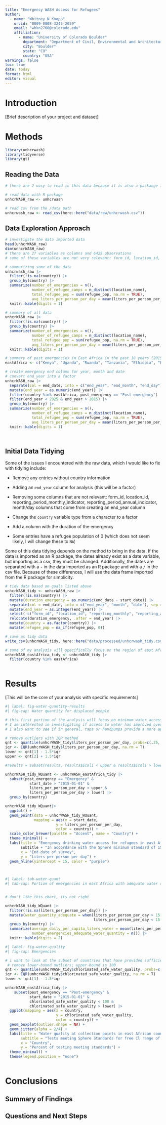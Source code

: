 ```yaml
---
title: "Emergency WASH Access for Refugees"
author:
  - name: "Whitney N Knopp"
    orcid: "0009-0008-3245-2059"
    email: "whkn2760@colorado.edu"
    affiliation:
      - name: "University of Colorado Boulder"
        department: "Department of Civil, Environmental and Architectural Engineering"
        city: "Boulder"
        state: "CO"
        country: "USA"
warnings: false
toc: true
date: today
format: html
editor: visual
---
```


# Introduction

\[Brief description of your project and dataset\]

# Methods

```r
library(unhcrwash)
library(tidyverse)
library(gt)
```

## Reading the Data

```r

# there are 2 wasy to read in this data because it is also a packange in R

# read data with R package
unhcrWASH_raw <- unhcrwash

# read csv from the /data path
unhcrwash_raw <- read_csv(here::here("data/raw/unhcrwash.csv"))

```

## Data Exploration Approach

```r

# investigate the data imported data
head(unhcrWASH_raw)
dim(unhcrWASH_raw)
# there are 27 variables as columns and 6425 observations
# some of these variables are not very relevant: form_id, location_id, reporting_period_monthly_indicator, reporting_period_annual_indicator

# summarizing some of the data
unhcrwash_raw |> 
  filter(!is.na(country)) |> 
  group_by(country) |> 
  summarize(number_of_emergencies = n(),
            number_of_refugee_camps = n_distinct(location_name),
            total_refugee_pop = sum(refugee_pop, na.rm = TRUE),
            avg_liters_per_person_per_day = mean(liters_per_person_per_day, na.rm = TRUE)) |> 
  knitr::kable(digits = 1)

# summary of all data  
unhcrWASH_raw |> 
  filter(!is.na(country)) |> 
  group_by(country) |> 
  summarize(number_of_emergencies = n(),
            number_of_refugee_camps = n_distinct(location_name),
            total_refugee_pop = sum(refugee_pop, na.rm = TRUE),
            avg_liters_per_person_per_day = mean(liters_per_person_per_day, na.rm = TRUE)) |> 
  knitr::kable(digits = 1)

# summary of past emergencies in East Africa in the past 10 years (2015 to 2025)
eastAfrica <- c("Kenya", "Uganda", "Rwanda", "Tanzania", "Ethiopia", "Eritra", "Dijbouti", "Somalia")

# create emergency end column for year, month and date
# convert end_year into a factor
unhcrWASH_raw |> 
  separate(col = end_date, into = c("end_year", "end_month", "end_day"), sep = "-") |> 
  mutate(end_year = as.numeric(end_year)) |> 
  filter(country %in% eastAfrica, post_emergency == "Post-emergency") |> 
  filter(end_year < 2025 & end_year > 2015) |> 
  group_by(country) |> 
  summarize(number_of_emergencies = n(),
            number_of_refugee_camps = n_distinct(location_name),
            total_refugee_pop = sum(refugee_pop, na.rm = TRUE),
            avg_liters_per_person_per_day = mean(liters_per_person_per_day, na.rm = TRUE)) |> 
  knitr::kable(digits = 1)

            
```

## Initial Data Tidying

Some of the issues I encountered with the raw data, which I would like to fix with tidying include:

-   Remove any entries without country information

-   Adding an `end_year` column for analysis (this will be a factor)

-   Removing some columns that are not relevant: form_id, location_id, reporting_period_monthly_indicator, reporting_period_annual_indicator, month/day columns that come from creating an end_year column

-   Change the `country` variable type from a character to a factor

-   Add a column with the duration of the emergency

-   Some entries have a refugee population of 0 (which does not seem likely, I will change these to `NA`)

Some of this data tidying depends on the method to bring in the data. If the data is imported as an R package, the dates already exist as a date variable, but importing as a csv, they must be changed. Additionally, the dates are separated with a `-` in the data imported as an R package and with a `/` in the csv file. Because of these differences, I will use the data frame imported from the R package for simplicity.

```r

# tidy data based on goals listed above
unhcrWASH_tidy <- unhcrWASH_raw |> 
  filter(!is.na(country)) |> 
  mutate(duration_emergency = as.numeric(end_date - start_date)) |> 
  separate(col = end_date, into = c("end_year", "month", "date"), sep = "-") |> 
  mutate(end_year = as.integer(end_year)) |> 
  select(-c("form_id", "location_id", "reporting_monthly", "reporting_annual", "month","date")) |> 
  relocate(duration_emergency, .after = end_year) |> 
  mutate(country = as.factor(country)) |> 
  mutate(refugee_pop = na_if(refugee_pop, 0))

# save as tidy data
write_csv(unhcrWASH_tidy, here::here("data/processed/unhcrwash_tidy.csv"))

# some of my analysis will specifically focus on the region of east Africa, I will subset data 
unhcrWASH_eastAfrica_tidy <- unhcrWASH_tidy |> 
  filter(country %in% eastAfrica)
  

```

# Results

\[This will be the core of your analysis with specific requirements\]

```r
#| label: fig-water-quantity-results
#| fig-cap: Water quantity for displaced people 

# this first portion of the analysis will focus on minimum water access for each emergency in East Africa in the last 10 years
# I am interested in investigating if access to water has improved over time and if there are countries that typically meet needs more or less
# I also want to see if in general, taps or handpumps provide a more appropriate amount of water

# remove outliers with IQR method
qnt <- quantile(unhcrWASH_tidy$liters_per_person_per_day, probs=c(.25, .75), na.rm = T)
iqr <- IQR(unhcrWASH_tidy$liters_per_person_per_day, na.rm = T)
lower <- qnt[1] - 1.5*iqr
upper <- qnt[2] + 1.5*iqr

#results = subset(results, results$Ecoli < upper & results$Ecoli > lower)

unhcrWASH_tidy_WQuant <- unhcrWASH_eastAfrica_tidy |> 
  subset(post_emergency == "Emergency" & 
           start_date > "2015-01-01" & 
           liters_per_person_per_day < upper & 
           liters_per_person_per_day > lower) |> 
  group_by(country) 

unhcrWASH_tidy_WQuant|> 
  ggplot() +
  geom_point(data = unhcrWASH_tidy_WQuant,
             mapping = aes(x = start_date,
                       y = liters_per_person_per_day,
                       color = country)) +
  scale_color_brewer(palette = "Accent", name = "Country") +
  theme_minimal() + 
  labs(title = "Emergency drinking water access for refugees in east Africa",
       subtitle + "In accordance with the Sphere minimum standard of 15 L/person/day",
       x = "End date of survey",
       y = "Liters per person per day") + 
  geom_hline(yintercept = 15, color = "purple")

  
```

```r
#| label: tab-water-quant
#| tab-cap: Portion of emergencies in east Africa with adequate water supply


# don't like this chart, its not right

unhcrWASH_tidy_WQuant |> 
  filter(!is.na(liters_per_person_per_day)) |> 
  mutate(water_quantity_adequate = when(liters_per_person_per_day > 15 ~ 1,
                                        liters_per_person_per_day < 15 ~ 0)) |> 
  group_by(country) |> 
  summarize(average_daily_per_capita_liters_water = mean(liters_per_person_per_day),
            number_emergencies_adequate_water_quantity = n()) |> 
  knitr::kable(digits = 2)


```

```r
#| label: fig-water-quality
#| fig-cap: Emergencies 

# i want to look at the subset of countries that have provided sufficient water and adequate water quality
 # remove lower-bound outliers; upper-bound is 100
qnt <- quantile(unhcrWASH_tidy$chlorinated_safe_water_quality, probs=c(.25, .75), na.rm = T)
iqr <- IQR(unhcrWASH_tidy$chlorinated_safe_water_quality, na.rm = T)
lower <- qnt[1] - 1.5*iqr

unhcrWASH_eastAfrica_tidy |> 
    subset(post_emergency == "Post-emergency" & 
           start_date > "2015-01-01" &
           chlorinated_safe_water_quality < 100 & 
           chlorinated_safe_water_quality > lower) |> 
  ggplot(mapping = aes(x = country,
                       y = chlorinated_safe_water_quality,
                       color = country)) +
  geom_boxplot(outlier.shape = NA) +
  geom_jitter(alpha = 2/4) +
  labs(title = "Water quality at collection points in east African countries post-emergency",
       subtitle = "Tests meeting Sphere Standards for free Cl range of 0.2 to 2.0 mg/L and turbidity less than 5 NTU",
       x = "Country",
       y = "Percent of testing meeting standards") +
  theme_minimal() +
  theme(legend.position = "none")
  

```



# Conclusions

## Summary of Findings

## Questions and Next Steps
